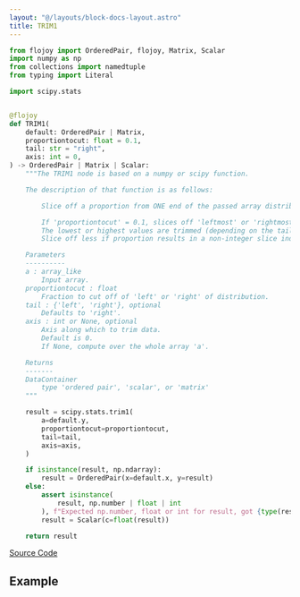 ```yaml
---
layout: "@/layouts/block-docs-layout.astro"
title: TRIM1
---
```



<PythonDocsDisplay docstring={docstring} />

```python
from flojoy import OrderedPair, flojoy, Matrix, Scalar
import numpy as np
from collections import namedtuple
from typing import Literal

import scipy.stats


@flojoy
def TRIM1(
    default: OrderedPair | Matrix,
    proportiontocut: float = 0.1,
    tail: str = "right",
    axis: int = 0,
) -> OrderedPair | Matrix | Scalar:
    """The TRIM1 node is based on a numpy or scipy function.

    The description of that function is as follows:

        Slice off a proportion from ONE end of the passed array distribution.

        If 'proportiontocut' = 0.1, slices off 'leftmost' or 'rightmost' 10% of scores.
        The lowest or highest values are trimmed (depending on the tail).
        Slice off less if proportion results in a non-integer slice index (i.e. conservatively slices off 'proportiontocut').

    Parameters
    ----------
    a : array_like
        Input array.
    proportiontocut : float
        Fraction to cut off of 'left' or 'right' of distribution.
    tail : {'left', 'right'}, optional
        Defaults to 'right'.
    axis : int or None, optional
        Axis along which to trim data.
        Default is 0.
        If None, compute over the whole array 'a'.

    Returns
    -------
    DataContainer
        type 'ordered pair', 'scalar', or 'matrix'
    """

    result = scipy.stats.trim1(
        a=default.y,
        proportiontocut=proportiontocut,
        tail=tail,
        axis=axis,
    )

    if isinstance(result, np.ndarray):
        result = OrderedPair(x=default.x, y=result)
    else:
        assert isinstance(
            result, np.number | float | int
        ), f"Expected np.number, float or int for result, got {type(result)}"
        result = Scalar(c=float(result))

    return result

```

[Source Code](https://github.com/flojoy-ai/blocks/blob/main/blocks/SCIPY/STATS/TRIM1/TRIM1.py)

## Example
